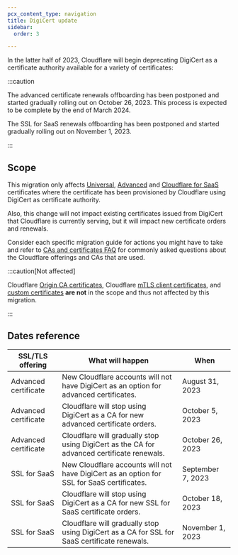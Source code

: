 ```yaml
---
pcx_content_type: navigation
title: DigiCert update
sidebar:
  order: 3

---
```



In the latter half of 2023, Cloudflare will begin deprecating DigiCert as a certificate authority available for a variety of certificates:

<DirectoryListing />

:::caution


The advanced certificate renewals offboarding has been postponed and started gradually rolling out on October 26, 2023. This process is expected to be complete by the end of March 2024.

The SSL for SaaS renewals offboarding has been postponed and started gradually rolling out on November 1, 2023.


:::

## Scope

This migration only affects [Universal](/ssl/edge-certificates/universal-ssl/), [Advanced](/ssl/edge-certificates/advanced-certificate-manager/) and [Cloudflare for SaaS](/cloudflare-for-platforms/cloudflare-for-saas/) certificates where the certificate has been provisioned by Cloudflare using DigiCert as certificate authority.

Also, this change will not impact existing certificates issued from DigiCert that Cloudflare is currently serving, but it will impact new certificate orders and renewals.

Consider each specific migration guide for actions you might have to take and refer to [CAs and certificates FAQ](/ssl/edge-certificates/troubleshooting/ca-faq/) for commonly asked questions about the Cloudflare offerings and CAs that are used.

:::caution[Not affected]


Cloudflare [Origin CA certificates](/ssl/origin-configuration/origin-ca/), Cloudflare [mTLS client certificates](/ssl/client-certificates/), and [custom certificates](/ssl/edge-certificates/custom-certificates/) **are not** in the scope and thus not affected by this migration.


:::

## Dates reference



| SSL/TLS offering     | What will happen                                                                             | When              |
| -------------------- | -------------------------------------------------------------------------------------------- | ----------------- |
| Advanced certificate | New Cloudflare accounts will not have DigiCert as an option for advanced certificates.       | August 31, 2023   |
| Advanced certificate | Cloudflare will stop using DigiCert as a CA for new advanced certificate orders.             | October 5, 2023   |
| Advanced certificate | Cloudflare will gradually stop using DigiCert as the CA for advanced certificate renewals.   | October 26, 2023  |
| SSL for SaaS         | New Cloudflare accounts will not have DigiCert as an option for SSL for SaaS certificates.   | September 7, 2023 |
| SSL for SaaS         | Cloudflare will stop using DigiCert as a CA for new SSL for SaaS certificate orders.         | October 18, 2023  |
| SSL for SaaS         | Cloudflare will gradually stop using DigiCert as a CA for SSL for SaaS certificate renewals. | November 1, 2023  |

